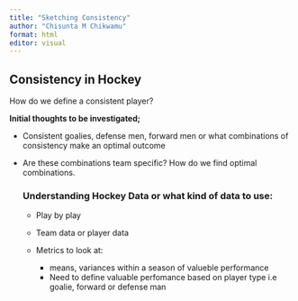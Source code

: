 ```yaml
---
title: "Sketching Consistency"
author: "Chisunta M Chikwamu"
format: html
editor: visual
---
```


## Consistency in Hockey

How do we define a consistent player?

**Initial thoughts to be investigated;**

-   Consistent goalies, defense men, forward men or what combinations of consistency make an optimal outcome

-   Are these combinations team specific? How do we find optimal combinations.

    ### Understanding Hockey Data or what kind of data to use:

    -   Play by play

    -   Team data or player data

    -   Metrics to look at:

        -   means, variances within a season of valueble performance
        -   Need to define valuable perfomance based on player type i.e goalie, forward or defense man
